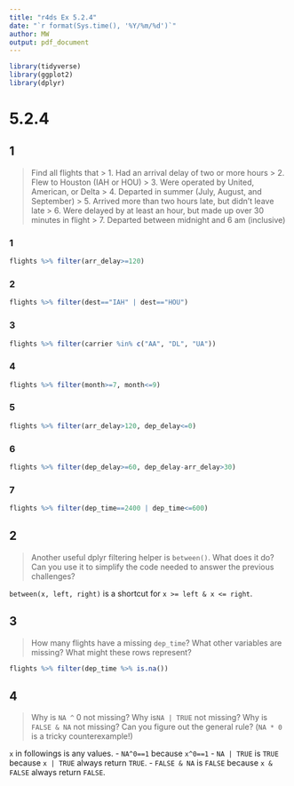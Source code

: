 ```yaml
---
title: "r4ds Ex 5.2.4"
date: "`r format(Sys.time(), '%Y/%m/%d')`"
author: MW
output: pdf_document
---
```


```r
library(tidyverse)
library(ggplot2)
library(dplyr)
```


# 5.2.4
## 1
> Find all flights that
> > 1. Had an arrival delay of two or more hours
> > 2. Flew to Houston (IAH or HOU)
> > 3. Were operated by United, American, or Delta
> > 4. Departed in summer (July, August, and September)
> > 5. Arrived more than two hours late, but didn’t leave late
> > 6. Were delayed by at least an hour, but made up over 30 minutes in flight
> > 7. Departed between midnight and 6 am (inclusive)

### 1 
```r
flights %>% filter(arr_delay>=120)
```

### 2
```r
flights %>% filter(dest=="IAH" | dest=="HOU")
```

### 3
```r
flights %>% filter(carrier %in% c("AA", "DL", "UA"))
```

### 4
```r
flights %>% filter(month>=7, month<=9)
```

### 5
```r
flights %>% filter(arr_delay>120, dep_delay<=0)
```

### 6 
```r
flights %>% filter(dep_delay>=60, dep_delay-arr_delay>30)
```

### 7
```r
flights %>% filter(dep_time==2400 | dep_time<=600)
```


## 2
> Another useful dplyr filtering helper is `between()`. What does it do? Can you use it to simplify the code needed to answer the previous challenges?  

`between(x, left, right)` is a shortcut for `x >= left & x <= right`.


## 3
> How many flights have a missing `dep_time`? What other variables are missing? What might these rows represent?  

```r
flights %>% filter(dep_time %>% is.na())
```

## 4
> Why is `NA ^` 0 not missing? Why is` NA | TRUE` not missing? Why is `FALSE & NA` not missing? Can you figure out the general rule? (`NA * 0` is a tricky counterexample!)  

`x` in followings is any values.
- `NA^0==1` because `x^0==1`
- `NA | TRUE` is `TRUE` because `x | TRUE` always return `TRUE`.
- `FALSE & NA` is `FALSE` because `x & FALSE` always return `FALSE`.

